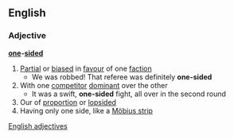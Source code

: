 ==English==
===Adjective===
'''[[one]]-[[sided]]'''
#[[Partial]] or [[biased]] in [[favour]] of one [[faction]]
#* We was robbed! That referee was definitely '''one-sided'''
#With one [[competitor]] [[dominant]] over the other
#* It was a swift, '''one-sided''' fight, all over in the second round
#Our of [[proportion]] or [[lopsided]]
#Having only one side, like a [[Möbius strip]]
[[English adjectives]]